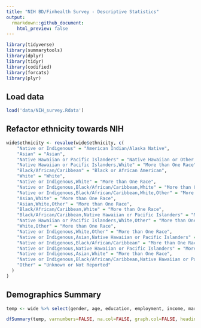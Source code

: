 ```yaml
---
title: "NIH BD/Finhealth Survey - Descriptive Statistics"
output:
  rmarkdown::github_document:
    html_preview: false
---
```


```r
library(tidyverse)
library(summarytools)
library(dplyr)
library(tidyr)
library(codified)
library(forcats)
library(plyr)
```

## Load data

```r
load('data/NIH_survey.Rdata')
```

## Refactor ethnicity towards NIH

```r
wide$ethnicity <- revalue(wide$ethnicity, c(
    "Native or Indigenous" = "American Indian/Alaska Native",
    "Asian" = "Asian",
    "Native Hawaiian or Pacific Islanders" = "Native Hawaiian or Other Pacific Islander",
    "Native Hawaiian or Pacific Islanders,White" = "More than One Race",
    "Black/African/Caribbean" = "Black or African American",
    "White" = "White",
    "Native or Indigenous,White" = "More than One Race",
    "Native or Indigenous,Black/African/Caribbean,White" = "More than One Race",
    "Native or Indigenous,Black/African/Caribbean,White,Other" = "More than One Race",
    "Asian,White" = "More than One Race",
    "Asian,White,Other" = "More than One Race",
    "Black/African/Caribbean,White" = "More than One Race",
    "Black/African/Caribbean,Native Hawaiian or Pacific Islanders" = "More than One Race",
    "Native Hawaiian or Pacific Islanders,White,Other" = "More than One Race",
    "White,Other" = "More than One Race",
    "Native or Indigenous,White,Other" = "More than One Race",
    "Native or Indigenous,Asian,Native Hawaiian or Pacific Islanders" = "More than One Race",
    "Native or Indigenous,Black/African/Caribbean" = "More than One Race",
    "Native or Indigenous,Native Hawaiian or Pacific Islanders" = "More than One Race",
    "Native or Indigenous,Asian,White" = "More than One Race",
    "Native or Indigenous,Black/African/Caribbean,Native Hawaiian or Pacific Islanders,White" = "More than One Race",
    "Other" = "Unknown or Not Reported"
  )
)

```

## Demographics Summary

```r
temp <- wide %>% select(gender, age, education, employment, income, marital, ethnicity, hispanic, diagnosis_subtype, hospitalization, PAD, banked, savings, trust_clinician, trust_carepartner, trust_bank)
```

```r
dfSummary(temp, varnumbers=FALSE, na.col=FALSE, graph.col=FALSE, headings=FALSE)
```
